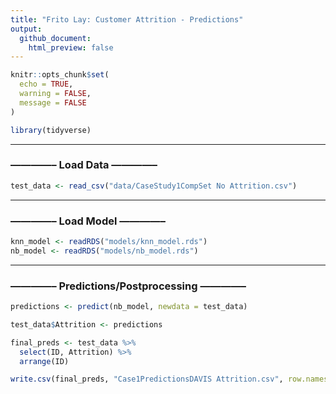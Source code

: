 ```yaml
---
title: "Frito Lay: Customer Attrition - Predictions"
output: 
  github_document:
    html_preview: false
---
```


```r
knitr::opts_chunk$set(
  echo = TRUE,       
  warning = FALSE,   
  message = FALSE    
)
```

```r
library(tidyverse)
```


-----------------------------------------------------------------------------------------------------------------------------------------------------

### -------------- Load Data --------------

```r
test_data <- read_csv("data/CaseStudy1CompSet No Attrition.csv")
```


-----------------------------------------------------------------------------------------------------------------------------------------------------


### -------------- Load Model --------------

```r
knn_model <- readRDS("models/knn_model.rds")
nb_model <- readRDS("models/nb_model.rds")
```


-----------------------------------------------------------------------------------------------------------------------------------------------------


### -------------- Predictions/Postprocessing --------------

```r
predictions <- predict(nb_model, newdata = test_data)

test_data$Attrition <- predictions

final_preds <- test_data %>%
  select(ID, Attrition) %>%
  arrange(ID)

write.csv(final_preds, "Case1PredictionsDAVIS Attrition.csv", row.names = FALSE)
```

